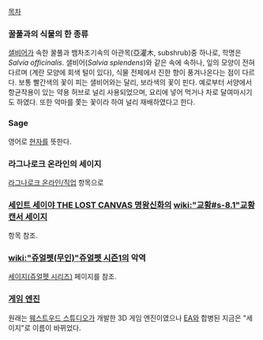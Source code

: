 [[목차]]

=== 꿀풀과의 식물의 한 종류 ===

[[샐비어]]가 속한 꿀풀과 뱀차조기속의 아관목(亞灌木, subshrub)중 하나로, 학명은 ''Salvia officinalis''.
샐비어(''Salvia splendens'')와 같은 속에 속하나, 잎의 모양이 전혀 다르며 (계란 모양에 회색 털이 있다), 식물 전체에서 진한 향이 풍겨나온다는 점이 다르다. 보통 빨간색의 꽃이 피는 샐비어와는 달리, 보라색의 꽃이 핀다. 예로부터 서양에서 항균작용이 있는 약용 허브로 널리 사용되었으며, 요리에 넣어 먹거나 차로 달여마시기도 하였다. 또한 악마를 쫓는 꽃이라 하여 널리 재배하였다고 한다.

=== Sage ===
영어로 [[현자]]를 뜻한다.

=== 라그나로크 온라인의 세이지 ===
[[라그나로크 온라인/직업]] 항목으로
=== [[세인트 세이야 THE LOST CANVAS 명왕신화]]의 [[wiki:"교황#s-8.1"교황]] [[캔서 세이지]] ===
항목 참조.

=== [[wiki:"쥬얼펫(무인)"쥬얼펫 시즌1]]의 악역 ===
[[세이지(쥬얼펫 시리즈)]] 페이지를 참조.

=== [[게임 엔진]] ===
원래는 [[웨스트우드 스튜디오]]가 개발한 3D 게임 엔진이였으나 [[EA]]와 합병된 지금은 "세이지"로 이름이 바뀌었다.
